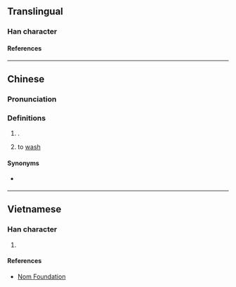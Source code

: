 {{character info/new}}
==Translingual==

===Han character===
{{Han char|rn=85|rad=水|as=10|sn=13|four=37136|canj=EEII|ids=⿰氵蚤}}

====References====
{{Han ref|kx=0639.350|dkj=17945|dj=1046.230|hdz=31711.070|uh=6E9E}}

----

==Chinese==
{{zh-forms}}

===Pronunciation===
{{zh-pron
|m=sāo
|c=sou1
|mc=y
|oc=y
|ma=
|cat=v
}}

===Definitions===
{{zh-hanzi}}

# {{n-g|Used in}} {{zh-l|溞溞|[[sound]] of [[rinsing]] [[rice]]}}.
# to [[wash]]

====Synonyms====
* {{q|to wash}} {{zh-l|洗}}

----

==Vietnamese==

===Han character===
{{vi-readings|rs=水10|reading=tao}}

# {{defn|lang=vi|sort=水10}}

====References====
* [http://nomfoundation.org/common/nom_details.php?codepoint=6e9e Nom Foundation]